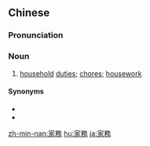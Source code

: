 {{also|家务}}
==Chinese==
{{zh-forms|s=家务}}

===Pronunciation===
{{zh-pron
|m=jiāwù
|c=gaa1 mou6
|h=pfs=kâ-vu
|mn=ka-bū
|cat=n
}}

===Noun===
{{zh-noun}}

# [[household]] [[duties]]; [[chores]]; [[housework]]

====Synonyms====
* {{zh-l|家事}}
* {{zh-l|家務勞動}}

{{zh-cat|Advanced}}

[[zh-min-nan:家務]]
[[hu:家務]]
[[ja:家務]]